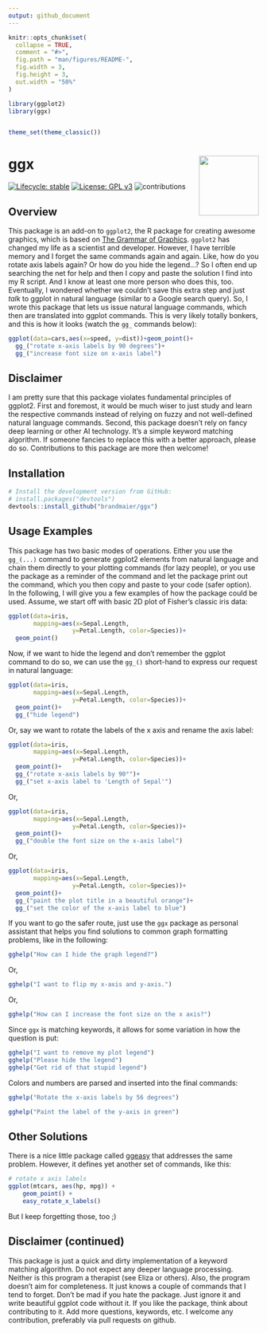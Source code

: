 ```yaml
---
output: github_document
---
```


<!-- README.md is generated from README.Rmd. Please edit that file -->

```r
knitr::opts_chunk$set(
  collapse = TRUE,
  comment = "#>",
  fig.path = "man/figures/README-",
  fig.width = 3,
  fig.height = 3,
  out.width = "50%"
)

library(ggplot2)
library(ggx)


theme_set(theme_classic())

```

# ggx <img src="man/figures/ggx-hexsticker.png" align="right" width="120" />

[![Lifecycle: stable](https://img.shields.io/badge/lifecycle-experimental-brightgreen.svg)](https://www.tidyverse.org/lifecycle/#experimental)
[![License: GPL v3](https://img.shields.io/badge/License-GPLv3-blue.svg)](https://www.gnu.org/licenses/gpl-3.0)
![contributions](https://img.shields.io/badge/contributions-welcome-brightgreen.svg?style=flat)


## Overview

This package is an add-on to `ggplot2`, the R package for creating awesome graphics, which is based on [The Grammar of Graphics](https://amzn.to/2ef1eWp). `ggplot2` has changed my life as a scientist and developer.  However, I have terrible memory and I forget the same commands again and again. Like, how do you rotate axis labels again? Or how do you hide the legend...? So I often end up searching the net for help and then I copy and paste the solution I find into my R script. And I know at least one more person who does this, too. Eventually, I wondered whether we couldn't save this extra step and just _talk_ to ggplot in natural language (similar to a Google search query). So, I wrote this package that lets us issue natural language commands, which then are translated into ggplot commands. This is very likely totally bonkers, and this is how it looks (watch the `gg_` commands below):

```r
ggplot(data=cars,aes(x=speed, y=dist))+geom_point()+
  gg_("rotate x-axis labels by 90 degrees")+
  gg_("increase font size on x-axis label")
```

## Disclaimer

I am pretty sure that this package violates fundamental principles of ggplot2. First and foremost, it would be much wiser to just study and learn the respective commands instead of relying on fuzzy and not well-defined natural language commands. Second, this package doesn't rely on fancy deep learning or other AI technology. It's a simple keyword matching algorithm. If someone fancies to replace this with a better approach, please do so. Contributions to this package are more then welcome!

## Installation

```r
# Install the development version from GitHub:
# install.packages("devtools")
devtools::install_github("brandmaier/ggx")
````

## Usage Examples

This package has two basic modes of operations. Either you use the `gg_(...)` command to generate ggplot2 elements from natural language and chain them directly to your plotting commands (for lazy people), or you use the package as a reminder of the command and let the package print out the command, which you then copy and paste to your code (safer option). In the following, I will give you a few examples of how the package could be used. Assume, we start off with basic 2D plot of Fisher's classic iris data:

```r
ggplot(data=iris, 
       mapping=aes(x=Sepal.Length, 
                  y=Petal.Length, color=Species))+
  geom_point()
```

Now, if we want to hide the legend and don't remember the ggplot command to do so, we can use the `gg_()` short-hand to express our request in natural language:

```r
ggplot(data=iris, 
       mapping=aes(x=Sepal.Length, 
                  y=Petal.Length, color=Species))+
  geom_point()+
  gg_("hide legend")
```

Or, say we want to rotate the labels of the x axis and rename the axis label:

```r
ggplot(data=iris, 
       mapping=aes(x=Sepal.Length, 
                  y=Petal.Length, color=Species))+
  geom_point()+
  gg_("rotate x-axis labels by 90°")+
  gg_("set x-axis label to 'Length of Sepal'")
```

Or,

```r
ggplot(data=iris, 
       mapping=aes(x=Sepal.Length, 
                  y=Petal.Length, color=Species))+
  geom_point()+
  gg_("double the font size on the x-axis label")
```

Or,

```r
ggplot(data=iris, 
       mapping=aes(x=Sepal.Length, 
                  y=Petal.Length, color=Species))+
  geom_point()+
  gg_("paint the plot title in a beautiful orange")+
  gg_("set the color of the x-axis label to blue")
```


If you want to go the safer route, just use the `ggx` package as personal assistant that helps you find solutions to common graph formatting problems, like in the following:

```r
gghelp("How can I hide the graph legend?")
```

Or,

```r
gghelp("I want to flip my x-axis and y-axis.")
```

Or, 

```r
gghelp("How can I increase the font size on the x axis?")
```

Since `ggx` is matching keywords, it allows for some variation in how the question is put:

```r
gghelp("I want to remove my plot legend")
gghelp("Please hide the legend")
gghelp("Get rid of that stupid legend")
```

Colors and numbers are parsed and inserted into the final commands:

```r
gghelp("Rotate the x-axis labels by 56 degrees")

gghelp("Paint the label of the y-axis in green")
```

## Other Solutions

There is a nice little package called [ggeasy](https://jonocarroll.github.io/ggeasy/) that addresses the same problem. However, it defines yet another set of commands, like this:

```r
# rotate x axis labels
ggplot(mtcars, aes(hp, mpg)) + 
    geom_point() + 
    easy_rotate_x_labels()
```

But I keep forgetting those, too ;) 


## Disclaimer (continued)

This package is just a quick and dirty implementation of a keyword matching algorithm. Do not expect any deeper language processing. Neither is this program a therapist (see Eliza or others). Also, the program doesn't aim for completeness. It just knows a couple of commands that I tend to forget. Don't be mad if you hate the package. Just ignore it and write beautiful ggplot code without it. If you like the package, think about contributing to it. Add more questions, keywords, etc. I welcome any contribution, preferably via pull requests on github.

